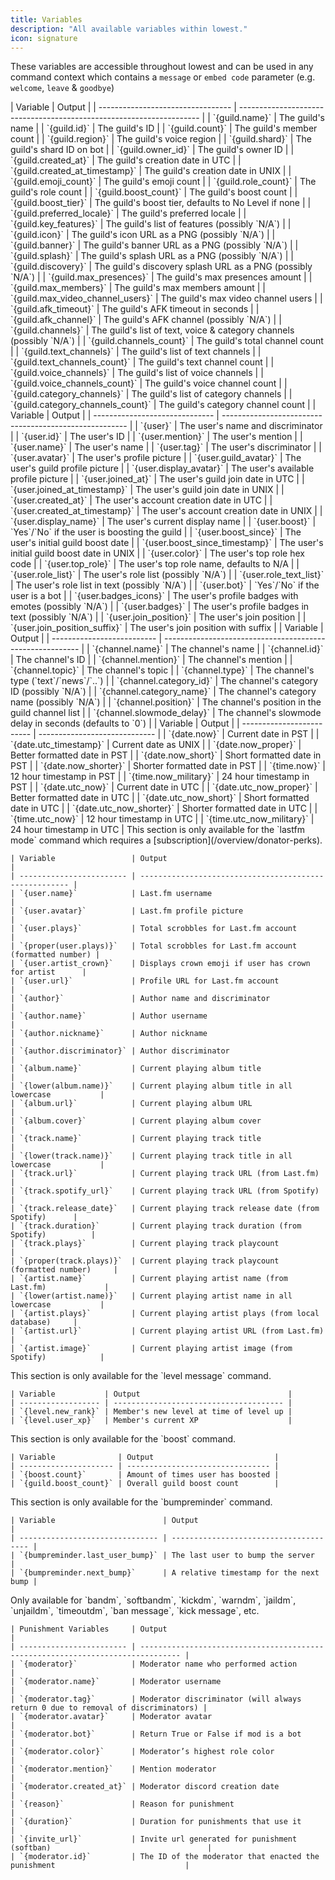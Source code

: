 ```yaml
---
title: Variables
description: "All available variables within lowest."
icon: signature
---
```


These variables are accessible throughout lowest and can be used
in any command context which contains a `message` or `embed code` parameter (e.g. `welcome`, `leave` & `goodbye`)

<Tabs>
  <Tab title="Guild">
    | Variable                          | Output                                                               |
    | --------------------------------- | -------------------------------------------------------------------- |
    | `{guild.name}`                    | The guild's name                                                     |
    | `{guild.id}`                      | The guild's ID                                                       |
    | `{guild.count}`                   | The guild's member count                                             |
    | `{guild.region}`                  | The guild's voice region                                             |
    | `{guild.shard}`                   | The guild's shard ID on bot                                          |
    | `{guild.owner_id}`                | The guild's owner ID                                                 |
    | `{guild.created_at}`              | The guild's creation date in UTC                                     |
    | `{guild.created_at_timestamp}`    | The guild's creation date in UNIX                                    |
    | `{guild.emoji_count}`             | The guild's emoji count                                              |
    | `{guild.role_count}`              | The guild's role count                                               |
    | `{guild.boost_count}`             | The guild's boost count                                              |
    | `{guild.boost_tier}`              | The guild's boost tier, defaults to No Level if none                 |
    | `{guild.preferred_locale}`        | The guild's preferred locale                                         |
    | `{guild.key_features}`            | The guild's list of features (possibly `N/A`)                        |
    | `{guild.icon}`                    | The guild's icon URL as a PNG (possibly `N/A`)                       |
    | `{guild.banner}`                  | The guild's banner URL as a PNG (possibly `N/A`)                     |
    | `{guild.splash}`                  | The guild's splash URL as a PNG (possibly `N/A`)                     |
    | `{guild.discovery}`               | The guild's discovery splash URL as a PNG (possibly `N/A`)           |
    | `{guild.max_presences}`           | The guild's max presences amount                                     |
    | `{guild.max_members}`             | The guild's max members amount                                       |
    | `{guild.max_video_channel_users}` | The guild's max video channel users                                  |
    | `{guild.afk_timeout}`             | The guild's AFK timeout in seconds                                   |
    | `{guild.afk_channel}`             | The guild's AFK channel (possibly `N/A`)                             |
    | `{guild.channels}`                | The guild's list of text, voice & category channels (possibly `N/A`) |
    | `{guild.channels_count}`          | The guild's total channel count                                      |
    | `{guild.text_channels}`           | The guild's list of text channels                                    |
    | `{guild.text_channels_count}`     | The guild's text channel count                                       |
    | `{guild.voice_channels}`          | The guild's list of voice channels                                   |
    | `{guild.voice_channels_count}`    | The guild's voice channel count                                      |
    | `{guild.category_channels}`       | The guild's list of category channels                                |
    | `{guild.category_channels_count}` | The guild's category channel count                                   |
  </Tab>

  <Tab title="User">
    | Variable                       | Output                                                 |
    | ------------------------------ | ------------------------------------------------------ |
    | `{user}`                       | The user's name and discriminator                      |
    | `{user.id}`                    | The user's ID                                          |
    | `{user.mention}`               | The user's mention                                     |
    | `{user.name}`                  | The user's name                                        |
    | `{user.tag}`                   | The user's discriminator                               |
    | `{user.avatar}`                | The user's profile picture                             |
    | `{user.guild_avatar}`          | The user's guild profile picture                       |
    | `{user.display_avatar}`        | The user's available profile picture                   |
    | `{user.joined_at}`             | The user's guild join date in UTC                      |
    | `{user.joined_at_timestamp}`   | The user's guild join date in UNIX                     |
    | `{user.created_at}`            | The user's account creation date in UTC                |
    | `{user.created_at_timestamp}`  | The user's account creation date in UNIX               |
    | `{user.display_name}`          | The user's current display name                        |
    | `{user.boost}`                 | `Yes`/`No` if the user is boosting the guild           |
    | `{user.boost_since}`           | The user's initial guild boost date                    |
    | `{user.boost_since_timestamp}` | The user's initial guild boost date in UNIX            |
    | `{user.color}`                 | The user's top role hex code                           |
    | `{user.top_role}`              | The user's top role name, defaults to N/A              |
    | `{user.role_list}`             | The user's role list (possibly `N/A`)                  |
    | `{user.role_text_list}`        | The user's role list in text (possibly `N/A`)          |
    | `{user.bot}`                   | `Yes`/`No` if the user is a bot                        |
    | `{user.badges_icons}`          | The user's profile badges with emotes (possibly `N/A`) |
    | `{user.badges}`                | The user's profile badges in text (possibly `N/A`)     |
    | `{user.join_position}`         | The user's join position                               |
    | `{user.join_position_suffix}`  | The user's join position with suffix                   |
  </Tab>

  <Tab title="Channel">
    | Variable                   | Output                                                    |
    | -------------------------- | --------------------------------------------------------- |
    | `{channel.name}`           | The channel's name                                        |
    | `{channel.id}`             | The channel's ID                                          |
    | `{channel.mention}`        | The channel's mention                                     |
    | `{channel.topic}`          | The channel's topic                                       |
    | `{channel.type}`           | The channel's type (`text`/`news`/`..`)                   |
    | `{channel.category_id}`    | The channel's category ID (possibly `N/A`)                |
    | `{channel.category_name}`  | The channel's category name (possibly `N/A`)              |
    | `{channel.position}`       | The channel's position in the guild channel list          |
    | `{channel.slowmode_delay}` | The channel's slowmode delay in seconds (defaults to `0`) |
  </Tab>

  <Tab title="Date & Time">
    | Variable                  | Output                        |
    | ------------------------- | ----------------------------- |
    | `{date.now}`              | Current date in PST           |
    | `{date.utc_timestamp}`    | Current date as UNIX          |
    | `{date.now_proper}`       | Better formatted date in PST  |
    | `{date.now_short}`        | Short formatted date in PST   |
    | `{date.now_shorter}`      | Shorter formatted date in PST |
    | `{time.now}`              | 12 hour timestamp in PST      |
    | `{time.now_military}`     | 24 hour timestamp in PST      |
    | `{date.utc_now}`          | Current date in UTC           |
    | `{date.utc_now_proper}`   | Better formatted date in UTC  |
    | `{date.utc_now_short}`    | Short formatted date in UTC   |
    | `{date.utc_now_shorter}`  | Shorter formatted date in UTC |
    | `{time.utc_now}`          | 12 hour timestamp in UTC      |
    | `{time.utc_now_military}` | 24 hour timestamp in UTC      |
  </Tab>

  <Tab title="Last.fm">
    <Warning>
      This section is only available for the `lastfm mode` command which requires a
      [subscription](/overview/donator-perks).
    </Warning>

    | Variable                 | Output                                                 |
    | ------------------------ | ------------------------------------------------------ |
    | `{user.name}`            | Last.fm username                                       |
    | `{user.avatar}`          | Last.fm profile picture                                |
    | `{user.plays}`           | Total scrobbles for Last.fm account                    |
    | `{proper(user.plays)}`   | Total scrobbles for Last.fm account (formatted number) |
    | `{user.artist_crown}`    | Displays crown emoji if user has crown for artist      |
    | `{user.url}`             | Profile URL for Last.fm account                        |
    | `{author}`               | Author name and discriminator                          |
    | `{author.name}`          | Author username                                        |
    | `{author.nickname}`      | Author nickname                                        |
    | `{author.discriminator}` | Author discriminator                                   |
    | `{album.name}`           | Current playing album title                            |
    | `{lower(album.name)}`    | Current playing album title in all lowercase           |
    | `{album.url}`            | Current playing album URL                              |
    | `{album.cover}`          | Current playing album cover                            |
    | `{track.name}`           | Current playing track title                            |
    | `{lower(track.name)}`    | Current playing track title in all lowercase           |
    | `{track.url}`            | Current playing track URL (from Last.fm)               |
    | `{track.spotify_url}`    | Current playing track URL (from Spotify)               |
    | `{track.release_date}`   | Current playing track release date (from Spotify)      |
    | `{track.duration}`       | Current playing track duration (from Spotify)          |
    | `{track.plays}`          | Current playing track playcount                        |
    | `{proper(track.plays)}`  | Current playing track playcount (formatted number)     |
    | `{artist.name}`          | Current playing artist name (from Last.fm)             |
    | `{lower(artist.name)}`   | Current playing artist name in all lowercase           |
    | `{artist.plays}`         | Current playing artist plays (from local database)     |
    | `{artist.url}`           | Current playing artist URL (from Last.fm)              |
    | `{artist.image}`         | Current playing artist image (from Spotify)            |
  </Tab>

  <Tab title="Leveling">
    <Info>This section is only available for the `level message` command.</Info>

    | Variable           | Output                                 |
    | ------------------ | -------------------------------------- |
    | `{level.new_rank}` | Member's new level at time of level up |
    | `{level.user_xp}`  | Member's current XP                    |
  </Tab>

  <Tab title="Boost">
    <Info>This section is only available for the `boost` command.</Info>

    | Variable              | Output                           |
    | --------------------- | -------------------------------- |
    | `{boost.count}`       | Amount of times user has boosted |
    | `{guild.boost_count}` | Overall guild boost count        |
  </Tab>

  <Tab title="Bump Reminder">
    <Info>This section is only available for the `bumpreminder` command.</Info>

    | Variable                        | Output                                 |
    | ------------------------------- | -------------------------------------- |
    | `{bumpreminder.last_user_bump}` | The last user to bump the server       |
    | `{bumpreminder.next_bump}`      | A relative timestamp for the next bump |
  </Tab>

  <Tab title="Punishments">
    <Info>Only available for `bandm`, `softbandm`, `kickdm`, `warndm`, `jaildm`, `unjaildm`, `timeoutdm`, `ban message`, `kick message`, etc.</Info>

    | Punishment Variables     | Output                                                                          |
    | ------------------------ | ------------------------------------------------------------------------------- |
    | `{moderator}`            | Moderator name who performed action                                             |
    | `{moderator.name}`       | Moderator username                                                              |
    | `{moderator.tag}`        | Moderator discriminator (will always return 0 due to removal of discriminators) |
    | `{moderator.avatar}`     | Moderator avatar                                                                |
    | `{moderator.bot}`        | Return True or False if mod is a bot                                            |
    | `{moderator.color}`      | Moderator’s highest role color                                                  |
    | `{moderator.mention}`    | Mention moderator                                                               |
    | `{moderator.created_at}` | Moderator discord creation date                                                 |
    | `{reason}`               | Reason for punishment                                                           |
    | `{duration}`             | Duration for punishments that use it                                            |
    | `{invite_url}`           | Invite url generated for punishment (softban)                                   |
    | `{moderator.id}`         | The ID of the moderator that enacted the punishment                             |
  </Tab>
</Tabs>